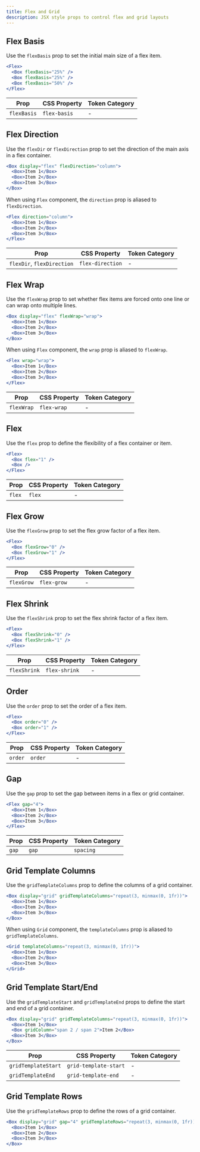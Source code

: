 ```yaml
---
title: Flex and Grid
description: JSX style props to control flex and grid layouts
---
```


## Flex Basis

Use the `flexBasis` prop to set the initial main size of a flex item.

```jsx
<Flex>
  <Box flexBasis="25%" />
  <Box flexBasis="25%" />
  <Box flexBasis="50%" />
</Flex>
```

| Prop        | CSS Property | Token Category |
| ----------- | ------------ | -------------- |
| `flexBasis` | `flex-basis` | -              |

## Flex Direction

Use the `flexDir` or `flexDirection` prop to set the direction of the main axis
in a flex container.

```jsx
<Box display="flex" flexDirection="column">
  <Box>Item 1</Box>
  <Box>Item 2</Box>
  <Box>Item 3</Box>
</Box>
```

When using `Flex` component, the `direction` prop is aliased to `flexDirection`.

```jsx
<Flex direction="column">
  <Box>Item 1</Box>
  <Box>Item 2</Box>
  <Box>Item 3</Box>
</Flex>
```

| Prop                       | CSS Property     | Token Category |
| -------------------------- | ---------------- | -------------- |
| `flexDir`, `flexDirection` | `flex-direction` | -              |

## Flex Wrap

Use the `flexWrap` prop to set whether flex items are forced onto one line or
can wrap onto multiple lines.

```jsx
<Box display="flex" flexWrap="wrap">
  <Box>Item 1</Box>
  <Box>Item 2</Box>
  <Box>Item 3</Box>
</Box>
```

When using `Flex` component, the `wrap` prop is aliased to `flexWrap`.

```jsx
<Flex wrap="wrap">
  <Box>Item 1</Box>
  <Box>Item 2</Box>
  <Box>Item 3</Box>
</Flex>
```

| Prop       | CSS Property | Token Category |
| ---------- | ------------ | -------------- |
| `flexWrap` | `flex-wrap`  | -              |

## Flex

Use the `flex` prop to define the flexibility of a flex container or item.

```jsx
<Flex>
  <Box flex="1" />
  <Box />
</Flex>
```

| Prop   | CSS Property | Token Category |
| ------ | ------------ | -------------- |
| `flex` | `flex`       | -              |

## Flex Grow

Use the `flexGrow` prop to set the flex grow factor of a flex item.

```jsx
<Flex>
  <Box flexGrow="0" />
  <Box flexGrow="1" />
</Flex>
```

| Prop       | CSS Property | Token Category |
| ---------- | ------------ | -------------- |
| `flexGrow` | `flex-grow`  | -              |

## Flex Shrink

Use the `flexShrink` prop to set the flex shrink factor of a flex item.

```jsx
<Flex>
  <Box flexShrink="0" />
  <Box flexShrink="1" />
</Flex>
```

| Prop         | CSS Property  | Token Category |
| ------------ | ------------- | -------------- |
| `flexShrink` | `flex-shrink` | -              |

## Order

Use the `order` prop to set the order of a flex item.

```jsx
<Flex>
  <Box order="0" />
  <Box order="1" />
</Flex>
```

| Prop    | CSS Property | Token Category |
| ------- | ------------ | -------------- |
| `order` | `order`      | -              |

## Gap

Use the `gap` prop to set the gap between items in a flex or grid container.

```jsx
<Flex gap="4">
  <Box>Item 1</Box>
  <Box>Item 2</Box>
  <Box>Item 3</Box>
</Flex>
```

| Prop  | CSS Property | Token Category |
| ----- | ------------ | -------------- |
| `gap` | `gap`        | `spacing`      |

## Grid Template Columns

Use the `gridTemplateColumns` prop to define the columns of a grid container.

```jsx
<Box display="grid" gridTemplateColumns="repeat(3, minmax(0, 1fr))">
  <Box>Item 1</Box>
  <Box>Item 2</Box>
  <Box>Item 3</Box>
</Box>
```

When using `Grid` component, the `templateColumns` prop is aliased to
`gridTemplateColumns`.

```jsx
<Grid templateColumns="repeat(3, minmax(0, 1fr))">
  <Box>Item 1</Box>
  <Box>Item 2</Box>
  <Box>Item 3</Box>
</Grid>
```

## Grid Template Start/End

Use the `gridTemplateStart` and `gridTemplateEnd` props to define the start and
end of a grid container.

```jsx
<Box display="grid" gridTemplateColumns="repeat(3, minmax(0, 1fr))">
  <Box>Item 1</Box>
  <Box gridColumn="span 2 / span 2">Item 2</Box>
  <Box>Item 3</Box>
</Box>
```

| Prop                | CSS Property          | Token Category |
| ------------------- | --------------------- | -------------- |
| `gridTemplateStart` | `grid-template-start` | -              |
| `gridTemplateEnd`   | `grid-template-end`   | -              |

## Grid Template Rows

Use the `gridTemplateRows` prop to define the rows of a grid container.

```jsx
<Box display="grid" gap="4" gridTemplateRows="repeat(3, minmax(0, 1fr))">
  <Box>Item 1</Box>
  <Box>Item 2</Box>
  <Box>Item 3</Box>
</Box>
```
